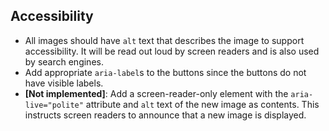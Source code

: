 ## Accessibility

- All images should have `alt` text that describes the image to support accessibility. It will be read out loud by screen readers and is also used by search engines.
- Add appropriate `aria-label`s to the buttons since the buttons do not have visible labels.
- **[Not implemented]**: Add a screen-reader-only element with the `aria-live="polite"` attribute and `alt` text of the new image as contents. This instructs screen readers to announce that a new image is displayed.
